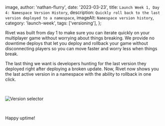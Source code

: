 
  image,
  author: 'nathan-flurry',
  date: '2023-03-23',
  title: `Launch Week 1, Day 4: Namespace Version History`,
  description: `Quickly roll back to the last version deployed to a namespace`,
  imageAlt: `Namespace version history`,
  category: 'launch-week',
  tags: ['versioning'],
};


Rivet was built from day 1 to make sure you can iterate quickly on your multiplayer game without worrying about things breaking. We provide no downtime deploys that let you deploy and rollback your game without disconnecting players so you can move faster and worry less when things break.

The last thing we want is developers hunting for the last version they deployed right after deploying a broken update. Now, Rivet now shows you the last active version in a namespace with the ability to rollback in one click.

‍

<Image src={versionSelector} alt='Version selector' />

‍

Happy uptime!
